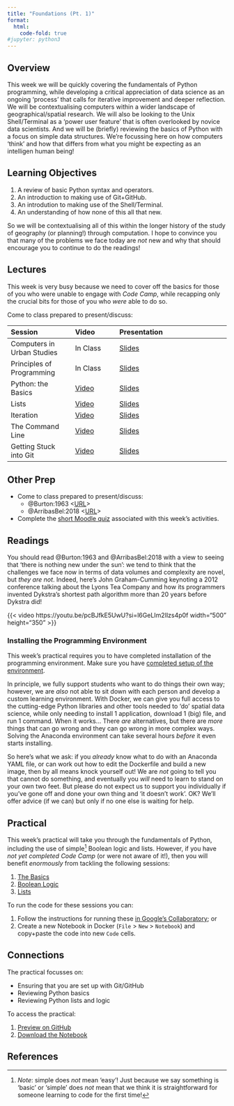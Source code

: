 ```yaml
---
title: "Foundations (Pt. 1)"
format:
  html:
    code-fold: true
#jupyter: python3
---
```


## Overview

This week we will be quickly covering the fundamentals of Python programming, while developing a critical appreciation of data science as an ongoing 'process' that calls for iterative improvement and deeper reflection. We will be contextualising computers within a wider landscape of geographical/spatial research. We will also be looking to the Unix Shell/Terminal as a 'power user feature' that is often overlooked by novice data scientists. And we will be (briefly) reviewing the basics of Python with a focus on simple data structures. We're focussing here on how computers 'think' and how that differs from what you might be expecting as an intelligen human being! 

::: {.callout-important}
## Learning Objectives

1. A review of basic Python syntax and operators.
2. An introduction to making use of Git+GitHub.
3. An introdution to making use of the Shell/Terminal.
4. An understanding of how none of this all that new.
::: 

So we will be contextualising all of this within the longer history of the study of geography (or planning!) through computation. I hope to convince you that many of the problems we face today are _not_ new and why that should encourage you to continue to do the readings!

## Lectures

This week is very busy because we need to cover off the basics for those of you who were unable to engage with *Code Camp*, while recapping only the crucial bits for those of you who *were* able to do so.

Come to class prepared to present/discuss:

| Session | Video | Presentation | 
| :------ | :---- | :----------- | 
| Computers in Urban Studies | In Class | [Slides](../lectures/2.1-Computers_in_Planning_and_Geography.qmd) | 
| Principles of Programming | In Class | [Slides](../lectures/2.2-Principles_of_Programming.qmd) | 
| Python: the Basics | [Video]({{< var vids.basics >}}) | [Slides](../lectures/2.3-Python_the_Basics.qmd) | 
| Lists | [Video]({{< var vids.lists >}})  | [Slides](../lectures/2.4-Lists.qmd) | 
| Iteration| [Video]({{< var vids.iteration >}}) | [Slides](../lectures/2.5-Iteration.qmd) | 
| The Command Line | [Video]({{< var vids.cli >}}) | [Slides](../lectures/2.6-The_Command_Line.qmd) | 
| Getting Stuck into Git | [Video]({{< var vids.git >}}) | [Slides](../lectures/2.7-Git.qmd) | 

## Other Prep

- Come to class prepared to present/discuss:
  - @Burton:1963 <[URL](https://doi.org/10.1111/j.1541-0064.1963.tb00796.x)>
  - @ArribasBel:2018 <[URL](https://doi.org/10.1111/gec3.12403)>
- Complete the [short Moodle quiz]({{< var quiz.week2 >}}) associated with this week's activities.

::: {.callout-tip}
## Readings

You should read @Burton:1963 and @ArribasBel:2018 with a view to seeing that 'there is nothing new under the sun': we tend to think that the challenges we face now in terms of data volumes and complexity are novel, but *they are not*. Indeed, here's John Graham-Cumming keynoting a 2012 conference talking about the Lyons Tea Company and how its programmers invented Dykstra's shortest path algorithm more than 20 years before Dykstra did!

:::

{{< video https://youtu.be/pcBJfkE5UwU?si=l6GeLIm2Ilzs4p0f width="500" height="350" >}}

### Installing the Programming Environment

:::{.callout-warning}
This week's practical requires you to have completed installation of the programming environment. Make sure you have [completed setup of the environment](https://jreades.github.io/sds_env/setup/env.html).
:::

In principle, we fully support students who want to do things their own way; however, we are *also* not able to sit down with each person and develop a custom learning environment. With Docker, we can give you full access to the cutting-edge Python libraries and other tools needed to 'do' spatial data science, while only needing to install 1 application, download 1 (big) file, and run 1 command. When it works... There *are* alternatives, but there are *more* things that can go wrong and they can go wrong in more complex ways. Solving the Anaconda environment can take several hours _before_ it even starts installing. 

So here's what we ask: if you *already* know what to do with an Anaconda YAML file, or can work out how to edit the Dockerfile and build a new image, then by all means knock yourself out! We are _not_ going to tell you that cannot do something, and eventually you _will_ need to learn to stand on your own two feet. But please do not expect us to support you individually if you've gone off and done your own thing and 'it doesn't work'. OK? We'll offer advice (if we can) but only if no one else is waiting for help.

## Practical

This week's practical will take you through the fundamentals of Python, including the use of simple^[*Note*: simple does *not* mean 'easy'! Just because we say something is 'basic' or 'simple' does *not* mean that we think it is straightforward for someone learning to code for the first time!] Boolean logic and lists. However, if you have *not yet completed Code Camp* (or were not aware of it!), then you will benefit *enormously* from tackling the following sessions:

1. [The Basics](https://jreades.github.io/code-camp/lessons/The_Basics.html)
2. [Boolean Logic](https://jreades.github.io/code-camp/lessons/Boolean_Logic.html)
3. [Lists](https://jreades.github.io/code-camp/lessons/Lists.html)

To run the code for these sessions you can:

1. Follow the instructions for running these [in Google's Collaboratory](https://jreades.github.io/sds_env/req/code_camp.html); or 
2. Create a new Notebook in Docker (`File` > `New` > `Notebook`) and copy+paste the code into new `Code` cells.

::: {.callout-tip}
## Connections

The practical focusses on:

- Ensuring that you are set up with Git/GitHub
- Reviewing Python basics
- Reviewing Python lists and logic
:::

To access the practical:

1. [Preview on GitHub]({{< var module.prac > >}}practicals/Practical-02-Foundations_1.ipynb)
2. [Download the Notebook]({{< var module.raw >}}practicals/Practical-02-Foundations_1.ipynb)

## References
